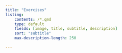 ---
title: "Exercises"
listing: 
    contents: /*.qmd
    type: default
    fields: [image, title, subtitle, description]
    sort: "subtitle"
    max-description-length: 250
    
---


